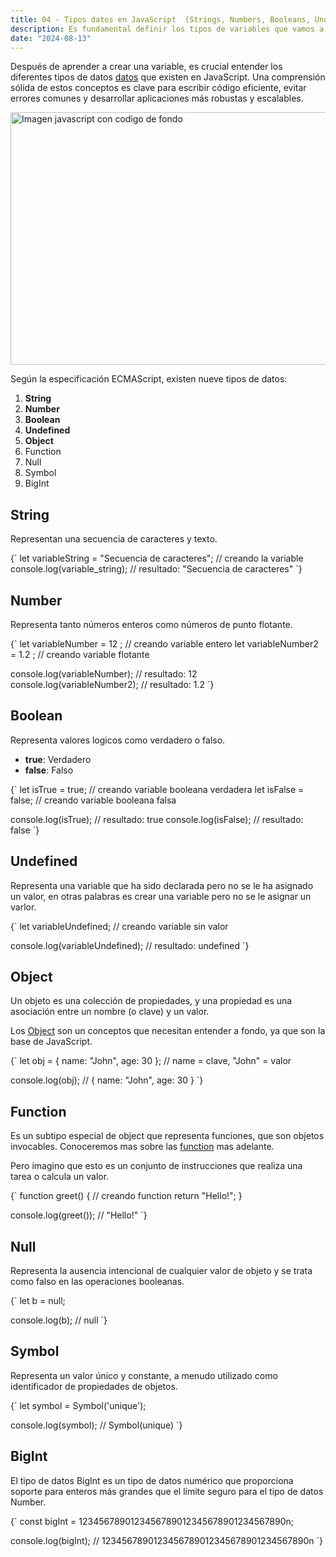 ```yaml
---
title: 04 - Tipos datos en JavaScript  (Strings, Numbers, Booleans, Undefined, Null, Arrays y Objects)
description: Es fundamental definir los tipos de variables que vamos a utilizar, como string, number, boolean, entre otros, para trabajar con ellas de manera eficiente.
date: "2024-08-13"
---
```


Después de aprender a crear una variable, es crucial entender los diferentes tipos de datos [datos]("https://developer.mozilla.org/es/docs/Web/JavaScript/Data_structures") que existen en JavaScript. Una comprensión sólida de estos conceptos es clave para escribir código eficiente, evitar errores comunes y desarrollar aplicaciones más robustas y escalables.

<Image src="/post-4/post-4.jpg" width="718" height="404" alt="Imagen javascript con codigo de fondo" />


Según la especificación ECMAScript, existen nueve tipos de datos:

1. **String**
2. **Number**
3. **Boolean**
4. **Undefined**
5. **Object**
6. Function
7. Null
8. Symbol
9. BigInt

## String

Representan una secuencia de caracteres y texto.

<CodeBlock language="javascript">
{` let variableString = "Secuencia de caracteres";  // creando la variable
 console.log(variable_string);  // resultado: "Secuencia de caracteres"
`}
</CodeBlock> 

## Number

Representa tanto números enteros como números de punto flotante.

<CodeBlock language="javascript">
{` let variableNumber = 12 ;  // creando variable entero
 let variableNumber2 = 1.2 ;  // creando variable flotante

 console.log(variableNumber);  // resultado: 12
 console.log(variableNumber2);  // resultado: 1.2 
`}
</CodeBlock> 

## Boolean

Representa valores logicos como verdadero o falso.

- **true**: Verdadero
- **false**: Falso

<CodeBlock language="javascript">
{` let isTrue = true; // creando variable booleana verdadera
 let isFalse = false; // creando variable booleana falsa

 console.log(isTrue);  // resultado: true
 console.log(isFalse);  // resultado: false
`}
</CodeBlock> 

## Undefined

Representa una variable que ha sido declarada pero no se le ha asignado un valor, en otras palabras es crear una variable pero no se le asignar un varlor.

<CodeBlock language="javascript">
{` let variableUndefined;  // creando variable sin valor

 console.log(variableUndefined);  // resultado: undefined
`}
</CodeBlock>

## Object

Un objeto es una colección de propiedades, y una propiedad es una asociación entre un nombre (o clave) y un valor. 

Los [Object]("https://developer.mozilla.org/es/docs/Web/JavaScript/Guide/Working_with_objects") son un conceptos que necesitan entender a fondo, ya que son la base de JavaScript.

<CodeBlock language="javascript">
{` let obj = { name: "John", age: 30 }; // name = clave, "John" = valor

 console.log(obj); // { name: "John", age: 30 }
`}
</CodeBlock>

## Function

Es un subtipo especial de object que representa funciones, que son objetos invocables. Conoceremos mas sobre las [function](https://developer.mozilla.org/es/docs/Web/JavaScript/Reference/Global_Objects/Function) mas adelante.

Pero imagino que esto es un conjunto de instrucciones que realiza una tarea o calcula un valor.

<CodeBlock language="javascript">
{` function greet() { // creando function
  return "Hello!";
 }

 console.log(greet()); // "Hello!"
`}
</CodeBlock>

## Null

Representa la ausencia intencional de cualquier valor de objeto y se trata como falso en las operaciones booleanas.

<CodeBlock language="javascript">
{` let b = null;

 console.log(b); // null
`}
</CodeBlock>

## Symbol

Representa un valor único y constante, a menudo utilizado como identificador de propiedades de objetos.

<CodeBlock language="javascript">
{` let symbol = Symbol('unique');

 console.log(symbol); // Symbol(unique)
`}
</CodeBlock>

## BigInt

El tipo de datos BigInt es un tipo de datos numérico que proporciona soporte para enteros más grandes que el límite seguro para el tipo de datos Number.

<CodeBlock language="javascript">
{` const bigInt = 1234567890123456789012345678901234567890n;

 console.log(bigInt); // 1234567890123456789012345678901234567890n
`}
</CodeBlock>
